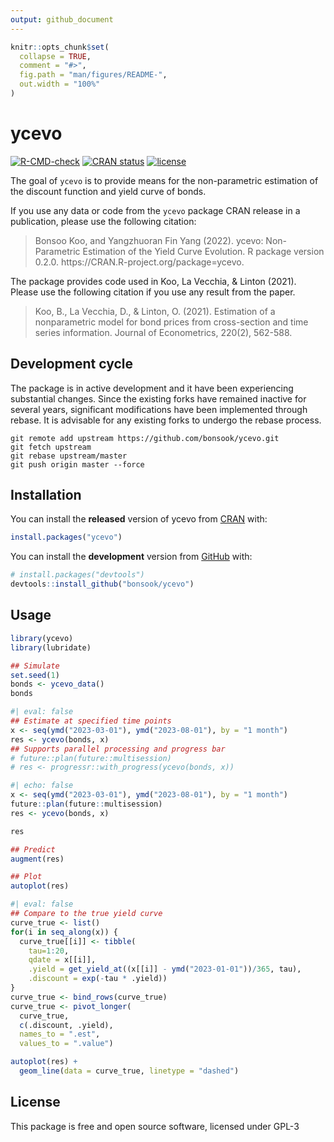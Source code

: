 ```yaml
---
output: github_document
---
```


<!-- README.md is generated from README.Rmd. Please edit that file -->
```r
knitr::opts_chunk$set(
  collapse = TRUE,
  comment = "#>",
  fig.path = "man/figures/README-",
  out.width = "100%"
)
```

# ycevo

<!-- badges: start -->
[![R-CMD-check](https://github.com/bonsook/ycevo/actions/workflows/R-CMD-check.yaml/badge.svg)](https://github.com/bonsook/ycevo/actions/workflows/R-CMD-check.yaml)
[![CRAN status](https://www.r-pkg.org/badges/version/ycevo)](https://CRAN.R-project.org/package=ycevo)
[![license](https://img.shields.io/badge/license-GPL--3-blue.svg)](https://www.gnu.org/licenses/gpl-3.0.en.html)
<!-- [![metacran downloads](https://cranlogs.r-pkg.org/badges/ycevo)](https://cran.r-project.org/package=ycevo) -->
<!-- badges: end -->

The goal of `ycevo` is to provide means for the non-parametric estimation of the discount function and yield curve of bonds.

If you use any data or code from the `ycevo` package CRAN release in a publication, please use the following citation:  

> Bonsoo Koo, and Yangzhuoran Fin Yang (2022). ycevo: Non-Parametric Estimation
of the Yield Curve Evolution. R package version 0.2.0. https://CRAN.R-project.org/package=ycevo. 

The package provides code used in Koo, La Vecchia, & Linton (2021). Please use the following citation if you use any result from the paper.

> Koo, B., La Vecchia, D., & Linton, O. (2021). Estimation of a nonparametric model for bond prices from cross-section and time series information. Journal of Econometrics, 220(2), 562-588.

## Development cycle

The package is in active development and it have been experiencing substantial changes.
Since the existing forks have remained inactive for several years, significant modifications have been implemented through rebase. It is advisable for any existing forks to undergo the rebase process.
```
git remote add upstream https://github.com/bonsook/ycevo.git
git fetch upstream
git rebase upstream/master
git push origin master --force
```

## Installation

You can install the __released__ version of ycevo from [CRAN](https://CRAN.R-project.org) with:

``` r
install.packages("ycevo")
```

You can install the __development__ version from [GitHub](https://github.com/) with:

``` r
# install.packages("devtools")
devtools::install_github("bonsook/ycevo")
```
## Usage

```r
library(ycevo)
library(lubridate)

## Simulate
set.seed(1)
bonds <- ycevo_data()
bonds
```


```r
#| eval: false
## Estimate at specified time points
x <- seq(ymd("2023-03-01"), ymd("2023-08-01"), by = "1 month")
res <- ycevo(bonds, x)
## Supports parallel processing and progress bar
# future::plan(future::multisession)
# res <- progressr::with_progress(ycevo(bonds, x))
```
```r
#| echo: false
x <- seq(ymd("2023-03-01"), ymd("2023-08-01"), by = "1 month")
future::plan(future::multisession)
res <- ycevo(bonds, x)
```
```r
res
```


```r
## Predict
augment(res)

## Plot
autoplot(res)
```


```r
#| eval: false
## Compare to the true yield curve
curve_true <- list()
for(i in seq_along(x)) {
  curve_true[[i]] <- tibble(
    tau=1:20, 
    qdate = x[[i]],
    .yield = get_yield_at((x[[i]] - ymd("2023-01-01"))/365, tau), 
    .discount = exp(-tau * .yield))
}
curve_true <- bind_rows(curve_true)
curve_true <- pivot_longer(
  curve_true, 
  c(.discount, .yield), 
  names_to = ".est", 
  values_to = ".value")

autoplot(res) +
  geom_line(data = curve_true, linetype = "dashed")

```


## License

This package is free and open source software, licensed under GPL-3
